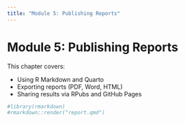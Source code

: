 ```yaml
---
title: "Module 5: Publishing Reports"
---
```


# Module 5: Publishing Reports

This chapter covers:

- Using R Markdown and Quarto
- Exporting reports (PDF, Word, HTML)
- Sharing results via RPubs and GitHub Pages

```r
#library(rmarkdown)
#rmarkdown::render("report.qmd")
```